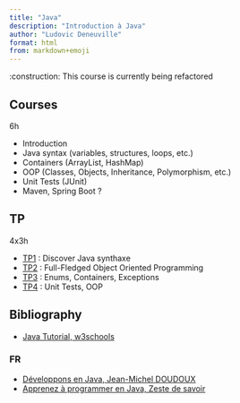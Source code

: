 ```yaml
---
title: "Java"
description: "Introduction à Java"
author: "Ludovic Deneuville"
format: html
from: markdown+emoji
---
```



:construction: This course is currently being refactored

## Courses

6h

- Introduction
- Java syntax (variables, structures, loops, etc.)
- Containers (ArrayList, HashMap)
- OOP (Classes, Objects, Inheritance, Polymorphism, etc.)
- Unit Tests (JUnit)
- Maven, Spring Boot ?


## TP

4x3h

- [TP1](doc/tp/tp1.qmd) : Discover Java synthaxe
- [TP2](doc/tp/tp2.qmd) : Full-Fledged Object Oriented Programming
- [TP3](doc/tp/tp3.qmd) : Enums, Containers, Exceptions
- [TP4](doc/tp/tp4.qmd) : Unit Tests, OOP


## Bibliography

- [Java Tutorial, w3schools](https://www.w3schools.com/java/default.asp){target="_blank"}


### FR

- [Développons en Java, Jean-Michel DOUDOUX](https://www.jmdoudoux.fr/accueil_java.htm){target="_blank"}
- [Apprenez à programmer en Java, Zeste de savoir](https://zestedesavoir.com/tutoriels/646/apprenez-a-programmer-en-java/557_java-oriente-objet/){target="_blank"}